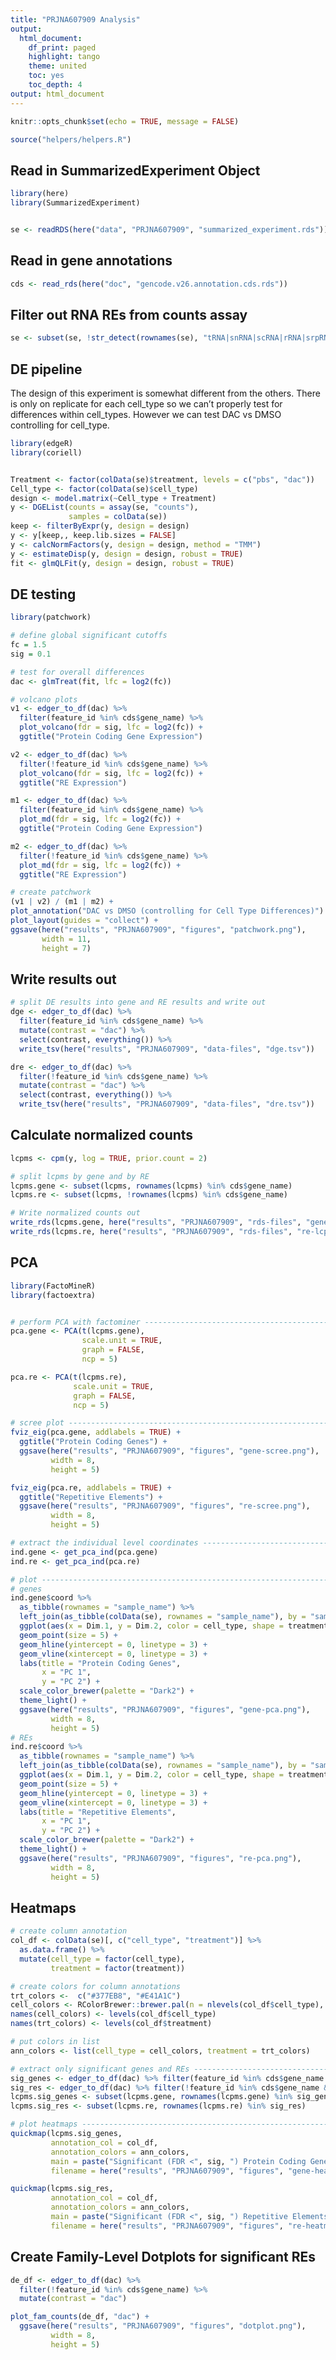```yaml
---
title: "PRJNA607909 Analysis"
output:
  html_document:
    df_print: paged
    highlight: tango
    theme: united
    toc: yes
    toc_depth: 4
output: html_document
---
```


```r
knitr::opts_chunk$set(echo = TRUE, message = FALSE)

source("helpers/helpers.R")
```

## Read in SummarizedExperiment Object

```r
library(here)
library(SummarizedExperiment)


se <- readRDS(here("data", "PRJNA607909", "summarized_experiment.rds"))
```

## Read in gene annotations

```r
cds <- read_rds(here("doc", "gencode.v26.annotation.cds.rds"))
```

## Filter out RNA REs from counts assay

```r
se <- subset(se, !str_detect(rownames(se), "tRNA|snRNA|scRNA|rRNA|srpRNA|Simple_repeat|Low_complexity"))
```

## DE pipeline

The design of this experiment is somewhat different from the others. There is 
only on replicate for each cell_type so we can't properly test for differences
within cell_types. However we can test DAC vs DMSO controlling for cell_type.

```r
library(edgeR)
library(coriell)


Treatment <- factor(colData(se)$treatment, levels = c("pbs", "dac"))
Cell_type <- factor(colData(se)$cell_type)
design <- model.matrix(~Cell_type + Treatment)
y <- DGEList(counts = assay(se, "counts"),
             samples = colData(se))
keep <- filterByExpr(y, design = design)
y <- y[keep,, keep.lib.sizes = FALSE]
y <- calcNormFactors(y, design = design, method = "TMM")
y <- estimateDisp(y, design = design, robust = TRUE)
fit <- glmQLFit(y, design = design, robust = TRUE)
```

## DE testing

```r
library(patchwork)

# define global significant cutoffs
fc = 1.5
sig = 0.1

# test for overall differences 
dac <- glmTreat(fit, lfc = log2(fc))

# volcano plots
v1 <- edger_to_df(dac) %>%
  filter(feature_id %in% cds$gene_name) %>% 
  plot_volcano(fdr = sig, lfc = log2(fc)) +
  ggtitle("Protein Coding Gene Expression")

v2 <- edger_to_df(dac) %>%
  filter(!feature_id %in% cds$gene_name) %>% 
  plot_volcano(fdr = sig, lfc = log2(fc)) +
  ggtitle("RE Expression")

m1 <- edger_to_df(dac) %>% 
  filter(feature_id %in% cds$gene_name) %>% 
  plot_md(fdr = sig, lfc = log2(fc)) +
  ggtitle("Protein Coding Gene Expression")

m2 <- edger_to_df(dac) %>% 
  filter(!feature_id %in% cds$gene_name) %>% 
  plot_md(fdr = sig, lfc = log2(fc)) +
  ggtitle("RE Expression")

# create patchwork
(v1 | v2) / (m1 | m2) +
plot_annotation("DAC vs DMSO (controlling for Cell Type Differences)") +
plot_layout(guides = "collect") +
ggsave(here("results", "PRJNA607909", "figures", "patchwork.png"),
       width = 11,
       height = 7)
```

## Write results out

```r
# split DE results into gene and RE results and write out
dge <- edger_to_df(dac) %>% 
  filter(feature_id %in% cds$gene_name) %>% 
  mutate(contrast = "dac") %>% 
  select(contrast, everything()) %>% 
  write_tsv(here("results", "PRJNA607909", "data-files", "dge.tsv"))

dre <- edger_to_df(dac) %>% 
  filter(!feature_id %in% cds$gene_name) %>% 
  mutate(contrast = "dac") %>% 
  select(contrast, everything()) %>% 
  write_tsv(here("results", "PRJNA607909", "data-files", "dre.tsv"))
```

## Calculate normalized counts

```r
lcpms <- cpm(y, log = TRUE, prior.count = 2)

# split lcpms by gene and by RE
lcpms.gene <- subset(lcpms, rownames(lcpms) %in% cds$gene_name)
lcpms.re <- subset(lcpms, !rownames(lcpms) %in% cds$gene_name)

# Write normalized counts out
write_rds(lcpms.gene, here("results", "PRJNA607909", "rds-files", "gene-lcpms.rds"))
write_rds(lcpms.re, here("results", "PRJNA607909", "rds-files", "re-lcpms.rds"))
```

## PCA

```r
library(FactoMineR)
library(factoextra)


# perform PCA with factominer --------------------------------------------------
pca.gene <- PCA(t(lcpms.gene),
                scale.unit = TRUE,
                graph = FALSE,
                ncp = 5)

pca.re <- PCA(t(lcpms.re),
              scale.unit = TRUE,
              graph = FALSE,
              ncp = 5)

# scree plot -------------------------------------------------------------------
fviz_eig(pca.gene, addlabels = TRUE) +
  ggtitle("Protein Coding Genes") +
  ggsave(here("results", "PRJNA607909", "figures", "gene-scree.png"),
         width = 8,
         height = 5)

fviz_eig(pca.re, addlabels = TRUE) +
  ggtitle("Repetitive Elements") +
  ggsave(here("results", "PRJNA607909", "figures", "re-scree.png"),
         width = 8,
         height = 5)

# extract the individual level coordinates -------------------------------------
ind.gene <- get_pca_ind(pca.gene)
ind.re <- get_pca_ind(pca.re)

# plot -------------------------------------------------------------------------
# genes
ind.gene$coord %>% 
  as_tibble(rownames = "sample_name") %>% 
  left_join(as_tibble(colData(se), rownames = "sample_name"), by = "sample_name") %>% 
  ggplot(aes(x = Dim.1, y = Dim.2, color = cell_type, shape = treatment)) +
  geom_point(size = 5) +
  geom_hline(yintercept = 0, linetype = 3) +
  geom_vline(xintercept = 0, linetype = 3) +
  labs(title = "Protein Coding Genes",
       x = "PC 1",
       y = "PC 2") +
  scale_color_brewer(palette = "Dark2") +
  theme_light() +
  ggsave(here("results", "PRJNA607909", "figures", "gene-pca.png"),
         width = 8,
         height = 5)
# REs
ind.re$coord %>% 
  as_tibble(rownames = "sample_name") %>% 
  left_join(as_tibble(colData(se), rownames = "sample_name"), by = "sample_name") %>% 
  ggplot(aes(x = Dim.1, y = Dim.2, color = cell_type, shape = treatment)) +
  geom_point(size = 5) +
  geom_hline(yintercept = 0, linetype = 3) +
  geom_vline(xintercept = 0, linetype = 3) +
  labs(title = "Repetitive Elements",
       x = "PC 1",
       y = "PC 2") +
  scale_color_brewer(palette = "Dark2") +
  theme_light() +
  ggsave(here("results", "PRJNA607909", "figures", "re-pca.png"),
         width = 8,
         height = 5)
```

## Heatmaps

```r
# create column annotation
col_df <- colData(se)[, c("cell_type", "treatment")] %>%
  as.data.frame() %>% 
  mutate(cell_type = factor(cell_type),
         treatment = factor(treatment))

# create colors for column annotations
trt_colors <-  c("#377EB8", "#E41A1C")
cell_colors <- RColorBrewer::brewer.pal(n = nlevels(col_df$cell_type), "Dark2")
names(cell_colors) <- levels(col_df$cell_type)
names(trt_colors) <- levels(col_df$treatment)

# put colors in list
ann_colors <- list(cell_type = cell_colors, treatment = trt_colors)

# extract only significant genes and REs ---------------------------------------
sig_genes <- edger_to_df(dac) %>% filter(feature_id %in% cds$gene_name & FDR < sig) %>% pull(feature_id)
sig_res <- edger_to_df(dac) %>% filter(!feature_id %in% cds$gene_name & FDR < sig) %>% pull(feature_id)
lcpms.sig_genes <- subset(lcpms.gene, rownames(lcpms.gene) %in% sig_genes)
lcpms.sig_res <- subset(lcpms.re, rownames(lcpms.re) %in% sig_res)

# plot heatmaps ----------------------------------------------------------------
quickmap(lcpms.sig_genes, 
         annotation_col = col_df,
         annotation_colors = ann_colors,
         main = paste("Significant (FDR <", sig, ") Protein Coding Genes"),
         filename = here("results", "PRJNA607909", "figures", "gene-heatmap.png"))

quickmap(lcpms.sig_res, 
         annotation_col = col_df,
         annotation_colors = ann_colors,
         main = paste("Significant (FDR <", sig, ") Repetitive Elements"),
         filename = here("results", "PRJNA607909", "figures", "re-heatmap.png"))
```

## Create Family-Level Dotplots for significant REs

```r
de_df <- edger_to_df(dac) %>% 
  filter(!feature_id %in% cds$gene_name) %>% 
  mutate(contrast = "dac")

plot_fam_counts(de_df, "dac") +
  ggsave(here("results", "PRJNA607909", "figures", "dotplot.png"),
         width = 8,
         height = 5)
```
